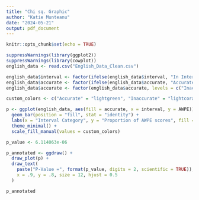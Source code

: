---
title: "Chi sq. Graphic"
author: "Katie Munteanu"
date: "2024-05-21"
output: pdf_document
---

```{r setup, include=FALSE}
knitr::opts_chunk$set(echo = TRUE)
```

```{r}
suppressWarnings(library(ggplot2))
suppressWarnings(library(cowplot))
english_data <- read.csv("English_Data_Clean.csv")

english_data$interval <- factor(ifelse(english_data$interval, "In Interval", "Out of Interval"))
english_data$accurate <- factor(ifelse(english_data$accurate, "Accurate", "Inaccurate"))
english_data$accurate <- factor(english_data$accurate, levels = c("Inaccurate", "Accurate"))
```

```{r}
custom_colors <- c("Accurate" = "lightgreen", "Inaccurate" = "lightcoral")

p <- ggplot(english_data, aes(fill = accurate, x = interval, y = AWPE)) +
  geom_bar(position = "fill", stat = "identity") +
  labs(x = "Interval Category", y = "Proportion of AWPE scores", fill = "Category") +
  theme_minimal() + 
  scale_fill_manual(values = custom_colors)

p_value <- 6.114063e-06

p_annotated <- ggdraw() +
  draw_plot(p) + 
  draw_text(
    paste("P-Value =", format(p_value, digits = 2, scientific = TRUE)),
    x = .9, y = .8, size = 12, hjust = 0.5
  )

p_annotated
```
